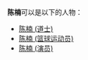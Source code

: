 '''陈楠'''可以是以下的人物：
* [[陈楠_(道士)|陈楠 (道士)]]
* [[陈楠_(篮球运动员)|陈楠 (篮球运动员)]]
* [[陈楠_(演员)|陈楠 (演员)]]

{{消歧義|N|Cat=二字陳姓人名消歧義}}